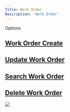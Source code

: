 ```yaml
---
Title: Work Order
Description: 'Work Order'
---
```


Options 
## <a href="Work Order Create.mdx">Work Order Create</a> 
## <a href="Work Order Update.mdx">Update Work Order</a> 
## <a href="Work Order Search.mdx">Search Work Order</a> 
## <a href="Work Order Order.mdx">Delete Work Order</a> 


<img  src="/images/Work-Order/WorkOrder-Create.gif"/>
